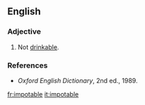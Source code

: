 ==English==

===Adjective===
{{en-adj|-}}

# {{rare}} Not [[drinkable]].

===References===
*''Oxford English Dictionary'', 2nd ed., 1989.

[[fr:impotable]]
[[it:impotable]]